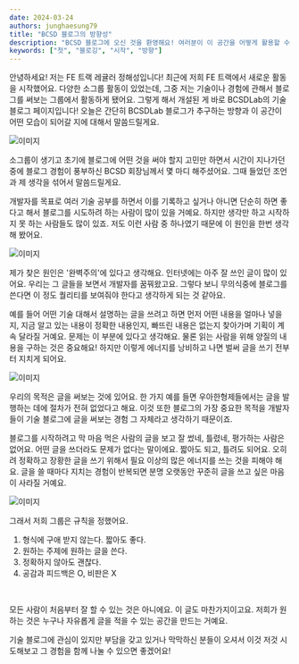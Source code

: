 ```yaml
---
date: 2024-03-24
authors: junghaesung79
title: "BCSD 블로그의 방향성"
description: "BCSD 블로그에 오신 것을 환영해요! 여러분이 이 공간을 어떻게 활용할 수 있는지 알려드릴게요."
keywords: ["첫", "블로깅", "시작", "방향"]
---
```


안녕하세요! 저는 FE 트랙 레귤러 정해성입니다! 최근에 저희 FE 트랙에서 새로운 활동을 시작했어요. 다양한 소그룹 활동이 있었는데, 그중 저는 기술이나 경험에 관해서 블로그를 써보는 그룹에서 활동하게 됐어요. 그렇게 해서 개설된 게 바로 BCSDLab의 기술 블로그 페이지입니다! 오늘은 간단히 BCSDLab 블로그가 추구하는 방향과 이 공간이 어떤 모습이 되어갈 지에 대해서 말씀드릴게요.

<div style={{ display: "flex", flexDirection: "column", width: "50%", margin: "50px auto" }}>
  <img src="/img/main/img1.png" alt="이미지" style={{ display: "flex", justifyContent: "center" }} />
</div>

소그룹이 생기고 초기에 블로그에 어떤 것을 써야 할지 고민만 하면서 시간이 지나가던 중에 블로그 경험이 풍부하신 BCSD 회장님께서 몇 마디 해주셨어요. 그때 들었던 조언과 제 생각을 섞어서 말씀드릴게요.

개발자를 목표로 여러 기술 공부를 하면서 이를 기록하고 싶거나 아니면 단순히 하면 좋다고 해서 블로그를 시도하려 하는 사람이 많이 있을 거예요. 하지만 생각만 하고 시작하지 못 하는 사람들도 많이 있죠. 저도 이런 사람 중 하나였기 때문에 이 원인을 한번 생각해 봤어요.

<div style={{ display: "flex", flexDirection: "column", width: "50%", margin: "50px auto" }}>
  <img src="/img/main/img2.png" alt="이미지" style={{ display: "flex", justifyContent: "center" }} />
</div>

제가 찾은 원인은 '완벽주의'에 있다고 생각해요. 인터넷에는 아주 잘 쓰인 글이 많이 있어요. 우리는 그 글들을 보면서 개발자를 꿈꿔왔고요. 그렇다 보니 무의식중에 블로그를 쓴다면 이 정도 퀄리티를 보여줘야 한다고 생각하게 되는 것 같아요.

예를 들어 어떤 기술 대해서 설명하는 글을 쓰려고 하면 먼저 어떤 내용을 얼마나 넣을지, 지금 알고 있는 내용이 정확한 내용인지, 빠뜨린 내용은 없는지 찾아가며 기획이 계속 달라질 거예요. 문제는 이 부분에 있다고 생각해요. 물론 읽는 사람을 위해 양질의 내용을 구하는 것은 중요해요! 하지만 이렇게 에너지를 낭비하고 나면 벌써 글을 쓰기 전부터 지치게 되어요.

<div style={{ display: "flex", flexDirection: "column", width: "50%", margin: "50px auto" }}>
  <img src="/img/main/img3.png" alt="이미지" style={{ display: "flex", justifyContent: "center" }} />
</div>

우리의 목적은 글을 써보는 것에 있어요. 한 가지 예를 들면 우아한형제들에서는 글을 발행하는 데에 절차가 전혀 없었다고 해요. 이것 또한 블로그의 가장 중요한 목적을 개발자들이 기술 블로그에 글을 써보는 경험 그 자체라고 생각하기 때문이죠.

블로그를 시작하려고 막 마음 먹은 사람의 글을 보고 잘 썼네, 틀렸네, 평가하는 사람은 없어요. 어떤 글을 쓰더라도 문제가 없다는 말이에요. 짧아도 되고, 틀려도 되어요. 오히려 정확하고 장황한 글을 쓰기 위해서 필요 이상의 많은 에너지를 쓰는 것을 피해야 해요. 글을 쓸 때마다 지치는 경험이 반복되면 분명 오랫동안 꾸준히 글을 쓰고 싶은 마음이 사라질 거예요.

<div style={{ display: "flex", flexDirection: "column", width: "50%", margin: "50px auto" }}>
  <img src="/img/main/img4.png" alt="이미지" style={{ display: "flex", justifyContent: "center" }} />
</div>

그래서 저희 그룹은 규칙을 정했어요.
<br />
<div style={{  fontSize: "18px",fontWeight: "600"}}>
  <ol>
    <li>형식에 구애 받지 않는다. 짧아도 좋다.</li>
    <li>원하는 주제에 원하는 글을 쓴다.</li>
    <li>정확하지 않아도 괜찮다.</li>
    <li>공감과 피드백은 O, 비판은 X</li>
  </ol>
</div>
<br />

모든 사람이 처음부터 잘 할 수 있는 것은 아니에요. 이 글도 마찬가지이고요. 저희가 원하는 것은 누구나 자유롭게 글을 적을 수 있는 공간을 만드는 거예요.

기술 블로그에 관심이 있지만 부담을 갖고 있거나 막막하신 분들이 오셔서 이것 저것 시도해보고 그 경험을 함께 나눌 수 있으면 좋겠어요!
